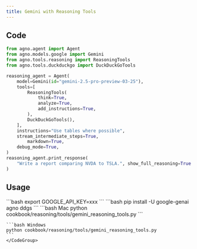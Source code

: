 ```yaml
---
title: Gemini with Reasoning Tools
---
```


## Code

```python cookbook/reasoning/tools/gemini_reasoning_tools.py
from agno.agent import Agent
from agno.models.google import Gemini
from agno.tools.reasoning import ReasoningTools
from agno.tools.duckduckgo import DuckDuckGoTools

reasoning_agent = Agent(
    model=Gemini(id="gemini-2.5-pro-preview-03-25"),
    tools=[
        ReasoningTools(
            think=True,
            analyze=True,
            add_instructions=True,
        ),
        DuckDuckGoTools(),
    ],
    instructions="Use tables where possible",
    stream_intermediate_steps=True,
        markdown=True,
    debug_mode=True,
)
reasoning_agent.print_response(
    "Write a report comparing NVDA to TSLA.", show_full_reasoning=True
)

```

## Usage

<Steps>
  <Snippet file="create-venv-step.mdx" />

  <Step title="Set your API key">
    ```bash
    export GOOGLE_API_KEY=xxx
    ```
  </Step>

  <Step title="Install libraries">
    ```bash
    pip install -U google-genai agno ddgs
    ```
  </Step>

  <Step title="Run Agent">
    <CodeGroup>
    ```bash Mac
    python cookbook/reasoning/tools/gemini_reasoning_tools.py
    ```

    ```bash Windows
    python cookbook/reasoning/tools/gemini_reasoning_tools.py
    ```
    </CodeGroup>
  </Step>
</Steps>